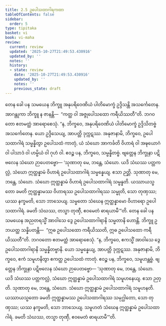 ```yaml
---
title: 2.5 ဥပေါသထာဂါရကထာ
tableOfContents: false
sidebar:
  order: 5
type: tipitaka
basket: vi
book: vi-maha
review:
  current: review
  updated: '2025-10-27T21:49:53.430916'
  updated_by: ''
  notes: ''
  history:
  - state: review
    date: '2025-10-27T21:49:53.430916'
    updated_by: ''
    notes: ''
    previous_state: draft
---
```



<ReviewStatus review={frontmatter.review} showDetails={true} />

<HypothesisAnnotation frontmatter={frontmatter} />

<DynamicBreadcrumb />

<Division number="141" book="vi-maha" e="ch" v="3" p="145">

<Paragraph number="596" book="vi-maha">
တေန ခေါ ပန သမယေန ဘိက္ခူ အနုပရိဝေဏိယံ ပါတိမောက္ခံ ဥဒ္ဒိသန္တိ အသင်္ကေတေန. အာဂန္တုကာ ဘိက္ခူ န ဇာနန္တိ—  “ကတ္ထ ဝါ အဇ္ဇုပေါသထော ကရီယိဿတီ”တိ. ဘဂဝတော ဧတမတ္ထံ အာရောစေသုံ. “န, ဘိက္ခဝေ, အနုပရိဝေဏိယံ ပါတိမောက္ခံ ဥဒ္ဒိသိတဗ္ဗံ အသင်္ကေတေန. ယော ဥဒ္ဒိသေယျ, အာပတ္တိ ဒုက္ကဋဿ. အနုဇာနာမိ, ဘိက္ခဝေ, ဥပေါသထာဂါရံ သမ္မန္နိတွာ ဥပေါသထံ ကာတုံ, ယံ သံဃော အာကင်္ခတိ ဝိဟာရံ ဝါ အဍ္ဎယောဂံ ဝါ ပါသာဒံ ဝါ ဟမ္မိယံ ဝါ ဂုဟံ ဝါ. ဧဝဉ္စ ပန, ဘိက္ခဝေ, သမ္မန္နိတဗ္ဗံ. ဗျတ္တေန ဘိက္ခုနာ ပဋိဗလေန သံဃော ဉာပေတဗ္ဗော—
</Paragraph>

<Paragraph number="597" book="vi-maha">
‘သုဏာတု မေ, ဘန္တေ, သံဃော. ယဒိ သံဃဿ ပတ္တကလ္လံ, သံဃော ဣတ္ထန္နာမံ ဝိဟာရံ ဥပေါသထာဂါရံ သမ္မန္နေယျ. ဧသာ ဉတ္တိ.
</Paragraph>

<Paragraph number="598" book="vi-maha">
သုဏာတု မေ, ဘန္တေ, သံဃော. သံဃော ဣတ္ထန္နာမံ ဝိဟာရံ ဥပေါသထာဂါရံ သမ္မန္နတိ. ယဿာယသ္မတော ခမတိ ဣတ္ထန္နာမဿ ဝိဟာရဿ ဥပေါသထာဂါရဿ သမ္မုတိ, သော တုဏှဿ; ယဿ နက္ခမတိ, သော ဘာသေယျ. သမ္မတော သံဃေန ဣတ္ထန္နာမော ဝိဟာရော ဥပေါသထာဂါရံ. ခမတိ သံဃဿ, တသ္မာ တုဏှီ, ဧဝမေတံ ဓာရယာမီ’”တိ.
</Paragraph>

<Paragraph number="599" book="vi-maha">
တေန ခေါ ပန သမယေန အညတရသ္မိံ အာဝါသေ ဒွေ ဥပေါသထာဂါရာနိ သမ္မတာနိ ဟောန္တိ. ဘိက္ခူ ဥဘယတ္ထ သန္နိပတန္တိ—  “ဣဓ ဥပေါသထော ကရီယိဿတိ, ဣဓ ဥပေါသထော ကရီယိဿတီ”တိ. ဘဂဝတော ဧတမတ္ထံ အာရောစေသုံ. “န, ဘိက္ခဝေ, ဧကသ္မိံ အာဝါသေ ဒွေ ဥပေါသထာဂါရာနိ သမ္မန္နိတဗ္ဗာနိ. ယော သမ္မန္နေယျ, အာပတ္တိ ဒုက္ကဋဿ. အနုဇာနာမိ, ဘိက္ခဝေ, ဧကံ သမူဟနိတွာ ဧကတ္ထ ဥပေါသထံ ကာတုံ. ဧဝဉ္စ ပန, ဘိက္ခဝေ, သမူဟန္တဗ္ဗံ. ဗျတ္တေန ဘိက္ခုနာ ပဋိဗလေန သံဃော ဉာပေတဗ္ဗော—
</Paragraph>

<Paragraph number="600" book="vi-maha">
‘သုဏာတု မေ, ဘန္တေ, သံဃော. ယဒိ သံဃဿ ပတ္တကလ္လံ, သံဃော ဣတ္ထန္နာမံ ဥပေါသထာဂါရံ သမူဟနေယျ. ဧသာ ဉတ္တိ.
</Paragraph>

<Paragraph number="601" book="vi-maha">
သုဏာတု မေ, ဘန္တေ, သံဃော. သံဃော ဣတ္ထန္နာမံ ဥပေါသထာဂါရံ သမူဟနတိ. ယဿာယသ္မတော ခမတိ ဣတ္ထန္နာမဿ ဥပေါသထာဂါရဿ သမုဂ္ဃါတော, သော တုဏှဿ; ယဿ နက္ခမတိ, သော ဘာသေယျ. သမူဟတံ သံဃေန ဣတ္ထန္နာမံ ဥပေါသထာဂါရံ. ခမတိ သံဃဿ, တသ္မာ တုဏှီ, ဧဝမေတံ ဓာရယာမီ’”တိ.
</Paragraph>
</Division>